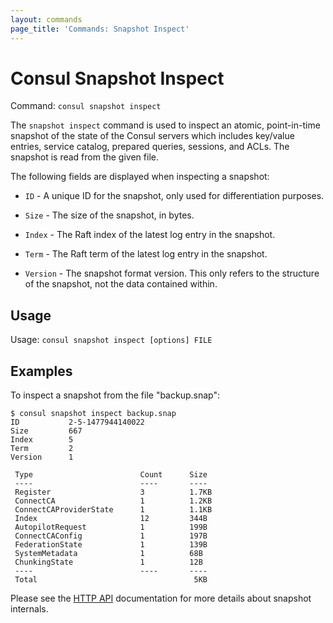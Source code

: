 ```yaml
---
layout: commands
page_title: 'Commands: Snapshot Inspect'
---
```


# Consul Snapshot Inspect

Command: `consul snapshot inspect`

The `snapshot inspect` command is used to inspect an atomic, point-in-time
snapshot of the state of the Consul servers which includes key/value entries,
service catalog, prepared queries, sessions, and ACLs. The snapshot is read
from the given file.

The following fields are displayed when inspecting a snapshot:

- `ID` - A unique ID for the snapshot, only used for differentiation purposes.

- `Size` - The size of the snapshot, in bytes.

- `Index` - The Raft index of the latest log entry in the snapshot.

- `Term` - The Raft term of the latest log entry in the snapshot.

- `Version` - The snapshot format version. This only refers to the structure of
  the snapshot, not the data contained within.

## Usage

Usage: `consul snapshot inspect [options] FILE`

## Examples

To inspect a snapshot from the file "backup.snap":

```shell-session
$ consul snapshot inspect backup.snap
ID           2-5-1477944140022
Size         667
Index        5
Term         2
Version      1

 Type                        Count      Size
 ----                        ----       ----
 Register                    3          1.7KB
 ConnectCA                   1          1.2KB
 ConnectCAProviderState      1          1.1KB
 Index                       12         344B
 AutopilotRequest            1          199B
 ConnectCAConfig             1          197B
 FederationState             1          139B
 SystemMetadata              1          68B
 ChunkingState               1          12B
 ----                        ----       ----
 Total                                   5KB
```

Please see the [HTTP API](/api/snapshot) documentation for
more details about snapshot internals.
